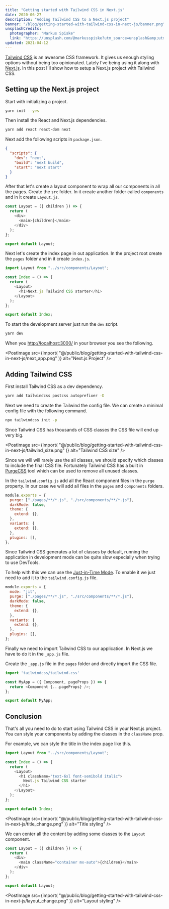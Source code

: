 ```yaml
---
title: "Getting started with Tailwind CSS in Next.js"
date: 2020-06-27
description: "Adding Tailwind CSS to a Next.js project"
banner: "/blog/getting-started-with-tailwind-css-in-next-js/banner.png"
unsplashCredits:
  photographer: "Markus Spiske"
  link: "https://unsplash.com/@markusspiske?utm_source=unsplash&amp;utm_medium=referral&amp;utm_content=creditCopyText"
updated: 2021-04-12
---
```



[Tailwind CSS](https://tailwindcss.com/) is an awesome CSS framework. It gives us enough styling options without being too opinionated. Lately I've being using it along with [Next.js](https://nextjs.org/). In this post I'll show how to setup a Next.js project with Tailwind CSS.

## Setting up the Next.js project

Start with initializing a project.

```bash
yarn init --yes
```

Then install the React and Next.js dependencies.

```bash
yarn add react react-dom next
```

Next add the following scripts in `package.json`.

```json:package.json
{
  "scripts": {
    "dev": "next",
    "build": "next build",
    "start": "next start"
  }
}
```

After that let's create a layout component to wrap all our components in all the pages. Create the `src` folder. In it create another folder called `components` and in it create `Layout.js`.

```jsx:src/components/Layout.js
const Layout = ({ children }) => {
  return (
    <div>
      <main>{children}</main>
    </div>
  );
};

export default Layout;
```

Next let's create the index page in out application. In the project root create the `pages` folder and in it create `index.js`.

```jsx:pages/index.js
import Layout from "../src/components/Layout";

const Index = () => {
  return (
    <Layout>
      <h1>Next.js Tailwind CSS starter</h1>
    </Layout>
  );
};

export default Index;
```

To start the development server just run the `dev` script.

```bash
yarn dev
```

When you [http://localhost:3000/](http://localhost:3000/) in your browser you see the following.

<PostImage
  src={import(
    "@/public/blog/getting-started-with-tailwind-css-in-next-js/next_app.png"
  )}
  alt="Next.js Project"
/>

## Adding Tailwind CSS

First install Tailwind CSS as a dev dependency.

```bash
yarn add tailwindcss postcss autoprefixer -D
```

Next we need to create the Tailwind the config file. We can create a minimal config file with the following command.

```bash
npx tailwindcss init -p
```

Since Tailwind CSS has thousands of CSS classes the CSS file will end up very big.

<PostImage
  src={import(
    "@/public/blog/getting-started-with-tailwind-css-in-next-js/tailwind_size.png"
  )}
  alt="Tailwind CSS size"
/>

Since we will will rarely use the all classes, we should specify which classes to include the final CSS file. Fortunately Tailwind CSS has a built in [PurgeCSS](https://purgecss.com/) tool which can be used to remove all unused classes.

In the `tailwind.config.js` add all the React component files in the `purge` property. In our case we will add all files in the `pages` and `components` folders.

```javascript:tailwind.config.js {2}
module.exports = {
  purge: ["./pages/**/*.js", "./src/components/**/*.js"],
  darkMode: false,
  theme: {
    extend: {},
  },
  variants: {
    extend: {},
  },
  plugins: [],
};
```

Since Tailwind CSS generates a lot of classes by default, running the application in development mode can be quite slow especially when trying to use DevTools.

To help with this we can use the [Just-in-Time Mode](https://tailwindcss.com/docs/just-in-time-mode). To enable it we just need to add it to the `tailwind.config.js` file.

```javascript:tailwind.config.js {2}
module.exports = {
  mode: "jit",
  purge: ["./pages/**/*.js", "./src/components/**/*.js"],
  darkMode: false,
  theme: {
    extend: {},
  },
  variants: {
    extend: {},
  },
  plugins: [],
};
```

Finally we need to import Tailwind CSS to our application. In Next.js we have to do it in the `_app.js` file.

Create the `_app.js` file in the `pages` folder and directly import the CSS file.

```jsx:pages/_app.js
import 'tailwindcss/tailwind.css'

const MyApp = ({ Component, pageProps }) => {
  return <Component {...pageProps} />;
};

export default MyApp;
```

## Conclusion

That's all you need to do to start using Tailwind CSS in your Next.js project. You can style your components by adding the classes in the `className` prop.

For example, we can style the title in the index page like this.

```jsx:pages/index.js {6}
import Layout from "../src/components/Layout";

const Index = () => {
  return (
    <Layout>
      <h1 className="text-6xl font-semibold italic">
        Next.js Tailwind CSS starter
      </h1>
    </Layout>
  );
};

export default Index;
```

<PostImage
  src={import(
    "@/public/blog/getting-started-with-tailwind-css-in-next-js/title_change.png"
  )}
  alt="Title styling"
/>

We can center all the content by adding some classes to the `Layout` component.

```jsx:pages/index.js {4}
const Layout = ({ children }) => {
  return (
    <div>
      <main className="container mx-auto">{children}</main>
    </div>
  );
};

export default Layout;
```

<PostImage
  src={import(
    "@/public/blog/getting-started-with-tailwind-css-in-next-js/layout_change.png"
  )}
  alt="Layout styling"
/>
